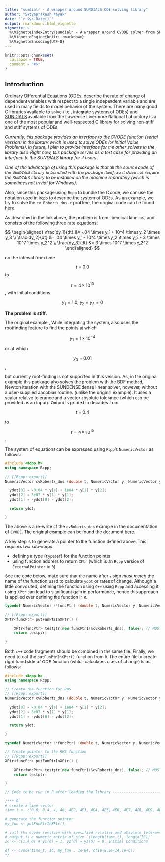 ```yaml
---
title: "sundialr - A wrapper around SUNDIALS ODE solving library"
author: "Satyaprakash Nayak"
date: "`r Sys.Date()`"
output: rmarkdown::html_vignette
vignette: >
  %\VignetteIndexEntry{sundialr - A wrapper around CVODE solver from SUNDIALS}
  %\VignetteEngine{knitr::rmarkdown}
  %\VignetteEncoding{UTF-8}
---
```


```r
knitr::opts_chunk$set(
  collapse = TRUE,
  comment = "#>"
)
```

## Introduction
Ordinary Differential Equations (ODEs) describe the rate of change of dependent variables with respect to a single independent variable and are used in many fields to model behavior of the system. There are many good C libraries available to solve (i.e., integrate systems of ODEs) and [SUNDIALS](https://computation.llnl.gov/projects/sundials/sundials-software) available from the Lawrence Livermore National Laboratory is a one of the most popular and well-respected C library for solving non-stiff and stiff systems of ODEs.

_*Currently, this package provides an interface to the CVODE function (serial version) in the library which is used to solve ODEs (or Initial Value Problems). In future, I plan to provide interface for the other solvers in the library also. Right now, this package serves as a test case for providing an interface to the SUNDIALS library for R users.*_ 

_One of the advantage of using this package is that all the source code of the `SUNDIALS` library is bundled with the package itself, so it does not require the `SUNDIALS` library to be installed on the machine separately (which is sometimes not trivial for Windows)._

Also, since this package using `Rcpp` to bundle the C code, we can use the notation used in `Rcpp` to describe the system of ODEs. As an example, we try to solve the `cv_Roberts_dns.c` problem, the original code can be found [here](https://github.com/LLNL/sundials/blob/master/examples/cvode/serial/cvRoberts_dns.c).

As described in the link above,  the problem is from chemical kinetics, and consists of the following three rate equations:         

$$ 
\begin{aligned}
\frac{dy_1}{dt} &= -.04 \times y_1 + 10^4 \times y_2 \times y_3  \\ 
\frac{dy_2}{dt} &= .04 \times y_1 - 10^4 \times y_2 \times y_3 - 3 \times 10^7  \times y_2^2 \\
\frac{dy_3}{dt} &= 3 \times 10^7 \times y_2^2 
\end{aligned}
$$


on the interval from time 

$$ t = 0.0 $$ to  

$$ t = 4 \times 10^{10} $$, with initial conditions: 

$$ y_1  = 1.0 , ~y_2 = y_3 = 0 $$ 

**The problem is stiff.**

The original example , While integrating the system, also uses the rootfinding feature to find the points at which 

$$ y_1 = 1 \times 10^{-4} $$

or at which 

$$ y_3 = 0.01 $$, 

but currently root-finding is not supported in this version. As, in the original example this package also solves the problem with the BDF method, Newton iteration with the SUNDENSE dense linear solver, however, without a user-supplied Jacobian routine. (unlike the original example). It uses a scalar relative tolerance and a vector absolute
tolerance (which can be provided as an input). Output is printed in decades from 

$$ t = 0.4 $$ 

to 

$$ t = 4 \times 10^{10} $$.

The system of equations can be expressed using `Rcpp`'s `NumericVector` as follows:

```c++
#include <Rcpp.h>
using namespace Rcpp;

// [[Rcpp::export]]
NumericVector cvRoberts_dns (double t, NumericVector y, NumericVector ydot){

  ydot[0] = -0.04 * y[0] + 1e04 * y[1] * y[2];
  ydot[2] = 3e07 * y[1] * y[1];
  ydot[1] = -ydot[0] - ydot[2];

  return ydot;

}
```
The above is a re-write of the `cvRoberts_dns` example in the documentation of `CVODE`. The original example can be found the document [here](https://computation.llnl.gov/sites/default/files/public/cv_examples.pdf).

A key step is to generate a pointer to the function defined above. This requires two sub-steps

- defining a type (`typedef`) for the function pointer
- using function address to return `XPtr` (which is an `Rcpp` version of `ExternalPointer` in `R`)

See the code below, make sure that the name after `&` sign *must match* the name of the function used to calculate `ydot` or rates of change. Although a little convoluted, defining the function using `C++` using `Rcpp` and accessing it using `XPtr` can lead to significant gain in performance, hence this approach is applied over defining the function in `R`.

```c++
typedef NumericVector (*funcPtr) (double t, NumericVector y, NumericVector ydot);

// [[Rcpp::export]]
XPtr<funcPtr> putFunPtrInXPtr() {

	XPtr<funcPtr> testptr(new funcPtr1(&cvRoberts_dns), false); // MUST MATCH function name
	return testptr;

}
```

Both `c++` code fragments should be combined in the same file. Finally, we need to call the `putFunPtrInXPtr()`
function from `R`. The entire file to create right hand side of ODE function (which calculates rates of change) is as follows:

```c++
#include <Rcpp.h>
using namespace Rcpp;

// Create the function for RHS
// [[Rcpp::export]]
NumericVector cvRoberts_dns (double t, NumericVector y, NumericVector ydot){

  ydot[0] = -0.04 * y[0] + 1e04 * y[1] * y[2];
  ydot[2] = 3e07 * y[1] * y[1];
  ydot[1] = -ydot[0] - ydot[2];

  return ydot;

}

typedef NumericVector (*funcPtr) (double t, NumericVector y, NumericVector ydot);

// Create pointer to the RHS function
// [[Rcpp::export]]
XPtr<funcPtr> putFunPtrInXPtr() {

	XPtr<funcPtr> testptr(new funcPtr1(&cvRoberts_dns), false); // MUST MATCH function name
	return testptr;

}

// Code to be run in R after loading the library -------------------------------

/*** R
# create a time vector
time_t <- c(0.0, 0.4, 4, 40, 4E2, 4E3, 4E4, 4E5, 4E6, 4E7, 4E8, 4E9, 4E10)

# generate the function pointer
my_fun <- putFunPtrInXPtr()

# call the cvode function with specified relative and absolute tolerances
# output is a numeric matrix of size `(length(time_t), length(IC))`
IC <- c(1,0,0) # y1(0) = 1, y2(0) = y3(0) = 0, Initial Conditions

df <- cvode(time_t, IC, my_fun , 1e-04, c(1e-8,1e-14,1e-6))
*/
```
